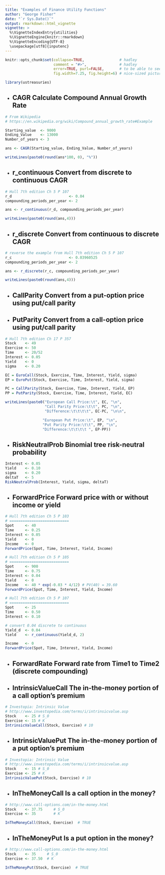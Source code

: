 ```yaml
---
title: "Examples of Finance Utility Functions"
author: "George Fisher"
date: "`r Sys.Date()`"
output: rmarkdown::html_vignette
vignette: >
  %\VignetteIndexEntry{utilities}
  %\VignetteEngine{knitr::rmarkdown}
  %\VignetteEncoding{UTF-8}
  \usepackage[utf8]{inputenc}
---
```


```r
knitr::opts_chunk$set(collapse=TRUE,                # hadley
                      comment = "#>",               # hadley
                      error=TRUE, purl=FALSE,       # to be able to see errors
                      fig.width=7.25, fig.height=6) # nice-sized pictures
```

```r
library(ustreasuries)
```

* ## **CAGR** Calculate Compound Annual Growth Rate
```r
# From Wikipedia
# https://en.wikipedia.org/wiki/Compound_annual_growth_rate#Example

Starting_value  <- 9000
Ending_Value    <- 13000
Number_of_years <- 3

ans <- CAGR(Starting_value, Ending_Value, Number_of_years)

writeLines(paste0(round(ans*100, 0), "%"))
```
* ## **r_continuous** Convert from discrete to continuous CAGR
```r
# Hull 7th edition Ch 5 P 107
r_d                          <- 0.04
compounding_periods_per_year <- 2

ans <- r_continuous(r_d, compounding_periods_per_year)

writeLines(paste0(round(ans,4)))
```
* ## **r_discrete** Convert from continuous to discrete CAGR
```r
# reverse the example from Hull 7th edition Ch 5 P 107
r_c                          <- 0.03960525
compounding_periods_per_year <- 2

ans <- r_discrete(r_c, compounding_periods_per_year)

writeLines(paste0(round(ans,4)))
```
* ## **CallParity** Convert from a put-option price using put/call parity
* ## **PutParity** Convert from a call-option price using put/call parity
```r
# Hull 7th edition Ch 17 P 357
Stock    <- 49
Exercise <- 50
Time     <- 20/52
Interest <- 0.05
Yield    <- 0
sigma    <- 0.20

EC = EuroCall(Stock, Exercise, Time, Interest, Yield, sigma)
EP = EuroPut(Stock, Exercise, Time, Interest, Yield, sigma)

PC = CallParity(Stock, Exercise, Time, Interest, Yield, EP)
PP = PutParity(Stock, Exercise, Time, Interest, Yield, EC)

writeLines(paste0("European Call Price:\t", EC, "\n",
                  "Call Parity Price:\t\t", PC, "\n",
                  "Difference:\t\t\t\t", EC-PC, "\n\n",

                 "European Put Price:\t", EP, "\n",
                 "Put Parity Price:\t\t", PP, "\n",
                 "Difference:\t\t\t\t ", EP-PP))
```
* ## **RiskNeutralProb** Binomial tree risk-neutral probability
```r
Interest <- 0.05
Yield    <- 0.10
sigma    <- 0.20
deltaT   <- 5
RiskNeutralProb(Interest, Yield, sigma, deltaT)
```
* ## **ForwardPrice** Forward price with or without income or yield
```r
# Hull 7th edition Ch 5 P 103
# ===========================
Spot     <- 40
Time     <- 0.25
Interest <- 0.05
Yield    <- 0
Income   <- 0
ForwardPrice(Spot, Time, Interest, Yield, Income)

# Hull 7th edition Ch 5 P 105
# ===========================
Spot     <- 900
Time     <- 0.75
Interest <- 0.04
Yield    <- 0
Income   <- 40 * exp(-0.03 * 4/12) # PV(40) = 39.60
ForwardPrice(Spot, Time, Interest, Yield, Income)

# Hull 7th edition Ch 5 P 107
# ===========================
Spot     <- 25
Time     <- 0.50
Interest <- 0.10

# convert 0.04 discrete to continuous
Yield_d  <- 0.04
Yield    <- r_continuous(Yield_d, 2)

Income   <- 0
ForwardPrice(Spot, Time, Interest, Yield, Income)
```
* ## **ForwardRate** Forward rate from Time1 to Time2 (discrete compounding)
* ## **IntrinsicValueCall** The in-the-money portion of a call option's premium
```r
# Investopia: Intrinsic Value
# http://www.investopedia.com/terms/i/intrinsicvalue.asp
Stock    <- 25 # S_0
Exercise <- 15 # K
IntrinsicValueCall(Stock, Exercise) # 10
```
* ## **IntrinsicValuePut** The in-the-money portion of a put option's premium
```r
# Investopia: Intrinsic Value
# http://www.investopedia.com/terms/i/intrinsicvalue.asp
Stock    <- 15 # S_0
Exercise <- 25 # K
IntrinsicValuePut(Stock, Exercise) # 10
```
* ## **InTheMoneyCall** Is a call option in the money?
```r
# http://www.call-options.com/in-the-money.html
Stock    <- 37.75     # S_0
Exercise <- 35        # K

InTheMoneyCall(Stock, Exercise)  # TRUE
```
* ## **InTheMoneyPut** Is a put option in the money?
```r
# http://www.call-options.com/in-the-money.html
Stock    <- 35     # S_0
Exercise <- 37.50  # K

InTheMoneyPut(Stock, Exercise)  # TRUE
```
